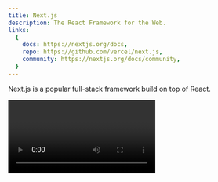 ```yaml
---
title: Next.js
description: The React Framework for the Web.
links:
  {
    docs: https://nextjs.org/docs,
    repo: https://github.com/vercel/next.js,
    community: https://nextjs.org/docs/community,
  }
---
```


Next.js is a popular full-stack framework build on top of React.

<Video id="W4UhNo3HAMw" />

Check out
[Theo's Next.js Conf talk](https://www.youtube.com/watch?v=W4UhNo3HAMw) to get a
better understanding of what Next.js is and how it works.

## Why should I use it?

Next.js is a modern full-stack React framework used at companies like `Vercel`,
`Netflix`, `TikTok`, and more. It simplifies building web apps by providing a
unified solution for both the frontend and backend, all while leveraging the
power of React and TypeScript.

It provides features like:

- **Great DX:** Built-in features like routing, image optimization, and Hot
  Module Replacement (HMR) make building apps fun.
- **Full-stack Ready:** Use server functions, API routes, and more without
  needing a separate backend framework.
- **Fast by Default:** Next.js includes performance optimizations out of the
  box.
- **Flexible:** Works for static sites, SSR (server-side rendered), and even
  hybrid apps.
- **Community and Ecosystem:** A large community and ecosystem of plugins,
  libraries, and tools to extend functionality.
- **Integrations:** Seamless integration with Vercel for deployment, as well as
  support for other hosting providers.

IT extends what React can do by giving you:

- File-based routing
- Built-in API routes
- Full support for static generation and server-side rendering
- App Router and app directory structure (in Next.js 13+)
- And much more!

<Callout type="warning">
Create Lx2 App exclusively uses the `App Router` and does not support the `Pages Router`.

This was a choice made to ensure that we can take advantage of the latest
features, and to simplify the development experience.

</Callout>

## Useful Resources

| Resource                       | Link                                                           |
| ------------------------------ | -------------------------------------------------------------- |
| Next.js Documentation          | [nextjs.org/docs](https://nextjs.org/docs)                     |
| Next.js GitHub Repository      | [github.com/vercel/next.js](https://github.com/vercel/next.js) |
| Next.js Blog                   | [nextjs.org/blog](https://nextjs.org/blog)                     |
| Next.js Discord                | [discord.gg/nextjs](https://nextjs.org/discord)                |
| Next.js Twitter                | [twitter.com/nextjs](https://twitter.com/nextjs)               |
| Next.js/Vercel YouTube Channel | [youtube.com/c/Nextjs](https://www.youtube.com/c/VercelHQ)     |
| Vercel                         | [vercel.com](https://vercel.com)                               |
